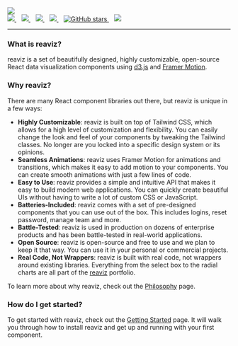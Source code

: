 
<div className="my-0 mx-auto text-white text-center flex flex-col">
  <img
    className="mx-auto mb-8 mt-8"
    src={img.src}
  />
  <br />
  <div className="flex justify-center">
    <a href="https://github.com/reaviz/reaviz/actions/workflows/build.yml" target="_blank">
      <img src="https://github.com/reaviz/reaviz/actions/workflows/build.yml/badge.svg" />
    </a>
    <span>&nbsp;&nbsp;</span>
    <a href="https://npm.im/reaviz" target="_blank">
      <img src="https://img.shields.io/npm/v/reaviz.svg" />
    </a>
    <span>&nbsp;&nbsp;</span>
    <a href="https://npm.im/reaviz" target="_blank">
      <img src="https://badgen.net/npm/dw/reaviz" />
    </a>
    <span>&nbsp;&nbsp;</span>
    <a href="https://github.com/reaviz/reaviz/blob/master/LICENSE" target="_blank">
      <img src="https://badgen.now.sh/badge/license/apache2" />
    </a>
    <span>&nbsp;&nbsp;</span>
    <a href="https://github.com/reaviz/reaviz" target="_blank">
      <img alt="GitHub stars" src="https://img.shields.io/github/stars/reaviz/reaviz?style=social" />
    </a>
    <span>&nbsp;&nbsp;</span>
    <a href="https://discord.gg/tt8wGExq35" target="_blank">
      <img src="https://img.shields.io/discord/773948315037073409?label=discord" />
    </a>
  </div>

---
</div>

### What is reaviz?
reaviz is a set of beautifully designed, highly customizable, open-source React data visualization components
using [d3.js](https://d3js.org/) and [Framer Motion](https://www.framer.com/motion/). 

### Why reaviz?
There are many React component libraries out there, but reaviz is unique in a few ways:

- **Highly Customizable**: reaviz is built on top of Tailwind CSS, which allows for a high level of customization and flexibility. You can easily change the look and feel of your components by tweaking the Tailwind classes. No longer are you locked into a specific design system or its opinions.
- **Seamless Animations**: reaviz uses Framer Motion for animations and transitions, which makes it easy to add motion to your components. You can create smooth animations with just a few lines of code.
- **Easy to Use**: reaviz provides a simple and intuitive API that makes it easy to build modern web applications. You can quickly create beautiful UIs without having to write a lot of custom CSS or JavaScript.
- **Batteries-Included**: reaviz comes with a set of pre-designed components that you can use out of the box. This includes logins, reset password, manage team and more.
- **Battle-Tested**: reaviz is used in production on dozens of enterprise products and has been battle-tested in real-world applications.
- **Open Source**: reaviz is open-source and free to use and we plan to keep it that way. You can use it in your personal or commercial projects.
- **Real Code, Not Wrappers**: reaviz is built with real code, not wrappers around existing libraries. Everything from the select box to the radial charts are all part of the [reaviz](https://github.com/reaviz) portfolio.

To learn more about why reaviz, check out the [Philosophy](/docs/getting-started/philosophy) page.

### How do I get started?
To get started with reaviz, check out the [Getting Started](/docs/getting-started/setup) page.
It will walk you through how to install reaviz and get up and running with your first component.
